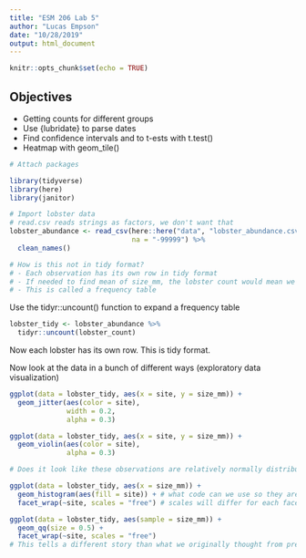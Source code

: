 ```yaml
---
title: "ESM 206 Lab 5"
author: "Lucas Empson"
date: "10/28/2019"
output: html_document
---
```


```r
knitr::opts_chunk$set(echo = TRUE)
```

## Objectives

- Getting counts for different groups
- Use {lubridate} to parse dates
- Find confidence intervals and to t-ests with t.test()
- Heatmap with geom_tile()

```r
# Attach packages

library(tidyverse)
library(here)
library(janitor)
```

```r
# Import lobster data
# read.csv reads strings as factors, we don't want that
lobster_abundance <- read_csv(here::here("data", "lobster_abundance.csv"),
                              na = "-99999") %>% 
  clean_names()

# How is this not in tidy format?
# - Each observation has its own row in tidy format
# - If needed to find mean of size_mm, the lobster count would mean we have to account for the weight of lobster_count
# - This is called a frequency table
```

Use the tidyr::uncount() function to expand a frequency table
```r
lobster_tidy <- lobster_abundance %>%
  tidyr::uncount(lobster_count)
```

Now each lobster has its own row. This is tidy format.

Now look at the data in a bunch of different ways (exploratory data visualization)
```r

ggplot(data = lobster_tidy, aes(x = site, y = size_mm)) +
  geom_jitter(aes(color = site), 
              width = 0.2,
              alpha = 0.3)

ggplot(data = lobster_tidy, aes(x = site, y = size_mm)) +
  geom_violin(aes(color = site),
              alpha = 0.3)

# Does it look like these observations are relatively normally distributed? Is there skew? Still kind of difficult to do using geom_violin

ggplot(data = lobster_tidy, aes(x = size_mm)) +
  geom_histogram(aes(fill = site)) + # what code can we use so they are not all overlapped? facet_wrap()
  facet_wrap(~site, scales = "free") # scales will differ for each facet based on maximum and minimums in each group (if the point is comparing across groups, not a good idea, but we're just looking to see how data is distributed within each group. In general all relatively bell shaped (exception MOHK, but overall yes)

ggplot(data = lobster_tidy, aes(sample = size_mm)) +
  geom_qq(size = 0.5) + 
  facet_wrap(~site, scales = "free") 
# This tells a different story than what we originally thought from previous graph
```






